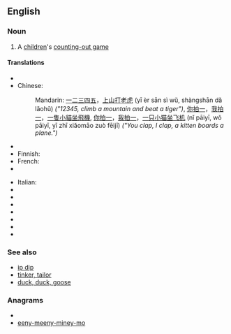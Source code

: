 ==English==

===Noun===
{{wikipedia}}
{{en-noun|-|sg=[[eeny]], [[meeny]], [[miny]], [[moe]]}}

# {{games}} A [[children]]'s [[counting-out game]]

====Translations====
{{trans-top|similar children's counting-out games in other languages}}<!--do not translate "eeny, meeny, miny, moe" literally - put an equivalent children's counting-out game in the other language -->
* {{trreq|Arabic}}
* Chinese:
*: Mandarin: [[一]][[二]][[三]][[四]][[五]]，[[上山]][[打]][[老虎]] (yī èr sān sì wǔ, shàngshān dǎ lǎohǔ) ''("12345, climb a mountain and beat a tiger")'', [[你]][[拍]][[一]]，[[我]][[拍]][[一]]，[[一]][[隻]][[小貓]][[坐]][[飛機]], [[你]][[拍]][[一]]，[[我]][[拍]][[一]]，[[一]][[只]][[小猫]][[坐]][[飞机]] (nǐ pāiyī, wǒ pāiyī, yī zhī xiǎomāo zuò fēijī) ''("You clap, I clap, a kitten boards a plane.")''
* {{trreq|Dutch}}
* Finnish: {{t|fi|entten-tentten-teelika-mentten}}
* French: {{t|fr|ams tram gram}}
* {{trreq|German}}
{{trans-mid}}
* Italian: {{t|it|Igne migne magna mo}}
* {{trreq|Japanese}}
* {{trreq|Korean}}
* {{trreq|Portuguese}}
* {{trreq|Russian}}
* {{trreq|Spanish}}
* {{trreq|Swedish}}
* {{trreq|Thai}}
{{trans-bottom}}

===See also===
* [[ip dip]]
* [[tinker, tailor]]
* [[duck, duck, goose]]

===Anagrams===
* {{alphagram|eeeeeimmmnnnoyyy}}
* [[eeny-meeny-miney-mo#English|eeny-meeny-miney-mo]]